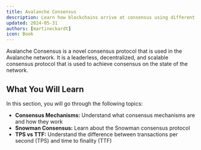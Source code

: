 ```yaml
---
title: Avalanche Consensus
description: Learn how blockchains arrive at consensus using different mechanisms.
updated: 2024-05-31
authors: [martineckardt]
icon: Book
---
```


<YouTube id="3cAFxV2AIU8" />

Avalanche Consensus is a novel consensus protocol that is used in the Avalanche network. It is a leaderless, decentralized, and scalable consensus protocol that is used to achieve consensus on the state of the network.

## What You Will Learn

In this section, you will go through the following topics:

- **Consensus Mechanisms:** Understand what consensus mechanisms are and how they work
- **Snowman Consensus:** Learn about the Snowman consensus protocol
- **TPS vs TTF:** Understand the difference between transactions per second (TPS) and time to finality (TTF)
